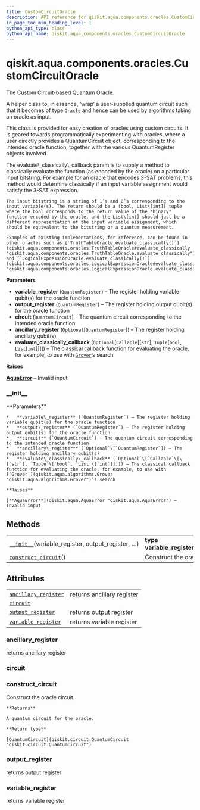 ```yaml
---
title: CustomCircuitOracle
description: API reference for qiskit.aqua.components.oracles.CustomCircuitOracle
in_page_toc_min_heading_level: 1
python_api_type: class
python_api_name: qiskit.aqua.components.oracles.CustomCircuitOracle
---
```


<span id="qiskit-aqua-components-oracles-customcircuitoracle" />

# qiskit.aqua.components.oracles.CustomCircuitOracle

<Class id="qiskit.aqua.components.oracles.CustomCircuitOracle" isDedicatedPage={true} github="https://github.com/qiskit-community/qiskit-aqua/tree/stable/0.8/qiskit/aqua/components/oracles/custom_circuit_oracle.py" signature="CustomCircuitOracle(variable_register, output_register, circuit, ancillary_register=None, evaluate_classically_callback=None)">
  The Custom Circuit-based Quantum Oracle.

  A helper class to, in essence, ‘wrap’ a user-supplied quantum circuit such that it becomes of type [`Oracle`](qiskit.aqua.components.oracles.Oracle "qiskit.aqua.components.oracles.Oracle") and hence can be used by algorithms taking an oracle as input.

  This class is provided for easy creation of oracles using custom circuits. It is geared towards programmatically experimenting with oracles, where a user directly provides a QuantumCircuit object, corresponding to the intended oracle function, together with the various QuantumRegister objects involved.

  <Admonition title="Note" type="note">
    The evaluate\_classically\_callback param is to supply a method to classically evaluate the function (as encoded by the oracle) on a particular input bitstring. For example for an oracle that encodes 3-SAT problems, this method would determine classically if an input variable assignment would satisfy the 3-SAT expression.

    The input bitstring is a string of 1’s and 0’s corresponding to the input variable(s). The return should be a (bool, List\[int]) tuple where the bool corresponds to the return value of the *binary* function encoded by the oracle, and the List\[int] should just be a different representation of the input variable assignment, which should be equivalent to the bitstring or a quantum measurement.

    Examples of existing implementations, for reference, can be found in other oracles such as [`TruthTableOracle.evaluate_classically()`](qiskit.aqua.components.oracles.TruthTableOracle#evaluate_classically "qiskit.aqua.components.oracles.TruthTableOracle.evaluate_classically") and [`LogicalExpressionOracle.evaluate_classically()`](qiskit.aqua.components.oracles.LogicalExpressionOracle#evaluate_classically "qiskit.aqua.components.oracles.LogicalExpressionOracle.evaluate_classically").
  </Admonition>

  **Parameters**

  *   **variable\_register** (`QuantumRegister`) – The register holding variable qubit(s) for the oracle function
  *   **output\_register** (`QuantumRegister`) – The register holding output qubit(s) for the oracle function
  *   **circuit** (`QuantumCircuit`) – The quantum circuit corresponding to the intended oracle function
  *   **ancillary\_register** (`Optional`\[`QuantumRegister`]) – The register holding ancillary qubit(s)
  *   **evaluate\_classically\_callback** (`Optional`\[`Callable`\[\[`str`], `Tuple`\[`bool`, `List`\[`int`]]]]) – The classical callback function for evaluating the oracle, for example, to use with [`Grover`](qiskit.aqua.algorithms.Grover "qiskit.aqua.algorithms.Grover")’s search

  **Raises**

  [**AquaError**](qiskit.aqua.AquaError "qiskit.aqua.AquaError") – Invalid input

  ### \_\_init\_\_

  <Function id="qiskit.aqua.components.oracles.CustomCircuitOracle.__init__" name="__init__" signature="__init__(variable_register, output_register, circuit, ancillary_register=None, evaluate_classically_callback=None)">
    **Parameters**

    *   **variable\_register** (`QuantumRegister`) – The register holding variable qubit(s) for the oracle function
    *   **output\_register** (`QuantumRegister`) – The register holding output qubit(s) for the oracle function
    *   **circuit** (`QuantumCircuit`) – The quantum circuit corresponding to the intended oracle function
    *   **ancillary\_register** (`Optional`\[`QuantumRegister`]) – The register holding ancillary qubit(s)
    *   **evaluate\_classically\_callback** (`Optional`\[`Callable`\[\[`str`], `Tuple`\[`bool`, `List`\[`int`]]]]) – The classical callback function for evaluating the oracle, for example, to use with [`Grover`](qiskit.aqua.algorithms.Grover "qiskit.aqua.algorithms.Grover")’s search

    **Raises**

    [**AquaError**](qiskit.aqua.AquaError "qiskit.aqua.AquaError") – Invalid input
  </Function>

  ## Methods

  |                                                                                                                                                                                   |                                              |
  | --------------------------------------------------------------------------------------------------------------------------------------------------------------------------------- | -------------------------------------------- |
  | [`__init__`](#qiskit.aqua.components.oracles.CustomCircuitOracle.__init__ "qiskit.aqua.components.oracles.CustomCircuitOracle.__init__")(variable\_register, output\_register, …) | **type variable\_register**`QuantumRegister` |
  | [`construct_circuit`](#qiskit.aqua.components.oracles.CustomCircuitOracle.construct_circuit "qiskit.aqua.components.oracles.CustomCircuitOracle.construct_circuit")()             | Construct the oracle circuit.                |

  ## Attributes

  |                                                                                                                                                                        |                            |
  | ---------------------------------------------------------------------------------------------------------------------------------------------------------------------- | -------------------------- |
  | [`ancillary_register`](#qiskit.aqua.components.oracles.CustomCircuitOracle.ancillary_register "qiskit.aqua.components.oracles.CustomCircuitOracle.ancillary_register") | returns ancillary register |
  | [`circuit`](#qiskit.aqua.components.oracles.CustomCircuitOracle.circuit "qiskit.aqua.components.oracles.CustomCircuitOracle.circuit")                                  |                            |
  | [`output_register`](#qiskit.aqua.components.oracles.CustomCircuitOracle.output_register "qiskit.aqua.components.oracles.CustomCircuitOracle.output_register")          | returns output register    |
  | [`variable_register`](#qiskit.aqua.components.oracles.CustomCircuitOracle.variable_register "qiskit.aqua.components.oracles.CustomCircuitOracle.variable_register")    | returns variable register  |

  ### ancillary\_register

  <Function id="qiskit.aqua.components.oracles.CustomCircuitOracle.ancillary_register" name="ancillary_register" signature="property ancillary_register">
    returns ancillary register
  </Function>

  ### circuit

  <Function id="qiskit.aqua.components.oracles.CustomCircuitOracle.circuit" name="circuit" signature="property circuit" />

  ### construct\_circuit

  <Function id="qiskit.aqua.components.oracles.CustomCircuitOracle.construct_circuit" name="construct_circuit" signature="construct_circuit()">
    Construct the oracle circuit.

    **Returns**

    A quantum circuit for the oracle.

    **Return type**

    [QuantumCircuit](qiskit.circuit.QuantumCircuit "qiskit.circuit.QuantumCircuit")
  </Function>

  ### output\_register

  <Function id="qiskit.aqua.components.oracles.CustomCircuitOracle.output_register" name="output_register" signature="property output_register">
    returns output register
  </Function>

  ### variable\_register

  <Function id="qiskit.aqua.components.oracles.CustomCircuitOracle.variable_register" name="variable_register" signature="property variable_register">
    returns variable register
  </Function>
</Class>

